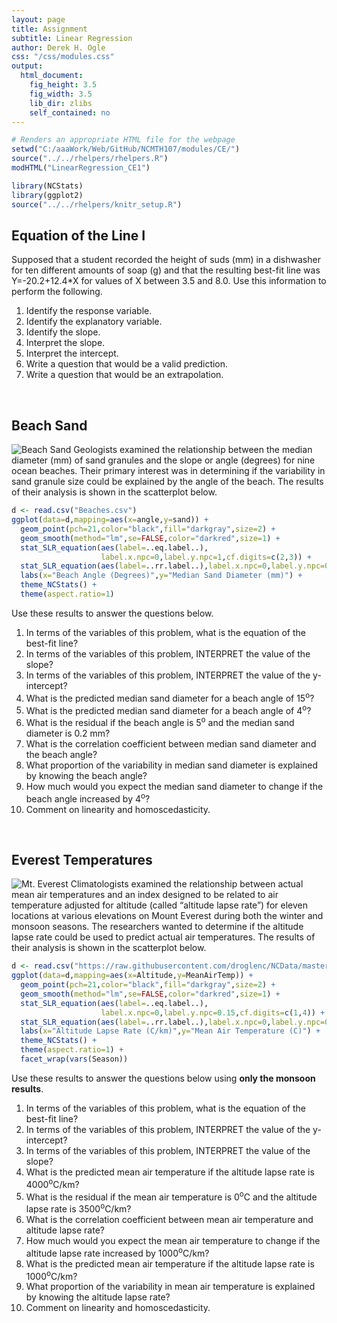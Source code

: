 ```yaml
---
layout: page
title: Assignment
subtitle: Linear Regression
author: Derek H. Ogle
css: "/css/modules.css"
output:
  html_document:
    fig_height: 3.5
    fig_width: 3.5
    lib_dir: zlibs
    self_contained: no
---
```


```r
# Renders an appropriate HTML file for the webpage
setwd("C:/aaaWork/Web/GitHub/NCMTH107/modules/CE/")
source("../../rhelpers/rhelpers.R")
modHTML("LinearRegression_CE1")
```

```r
library(NCStats)
library(ggplot2)
source("../../rhelpers/knitr_setup.R")
```

## Equation of the Line I
Supposed that a student recorded the height of suds (mm) in a dishwasher for ten different amounts of soap (g) and that the resulting best-fit line was Y=-20.2+12.4*X for values of X between 3.5 and 8.0. Use this information to perform the following.

1. Identify the response variable.
1. Identify the explanatory variable.
1. Identify the slope.
1. Interpret the slope.
1. Interpret the intercept.
1. Write a question that would be a valid prediction.
1. Write a question that would be an extrapolation.

<!----
1. A farmer wants to predict the costs required to produce an amount (in tons) of daily livestock food mix. He recorded costs and amounts for a 20 day period. The resulting best-fit line was Y=190*X+12075 for 19000<Y<21000 and 36.5<X<42.
---->

<br>

## Beach Sand
<img src="http://derekogle.com/NCMTH107/modules/CE/zimgs/beaches.jpg" alt="Beach Sand" class="img-right">
Geologists examined the relationship between the median diameter (mm) of sand granules and the slope or angle (degrees) for nine ocean beaches. Their primary interest was in determining if the variability in sand granule size could be explained by the angle of the beach. The results of their analysis is shown in the scatterplot below.

```r
d <- read.csv("Beaches.csv")
ggplot(data=d,mapping=aes(x=angle,y=sand)) +
  geom_point(pch=21,color="black",fill="darkgray",size=2) +
  geom_smooth(method="lm",se=FALSE,color="darkred",size=1) +
  stat_SLR_equation(aes(label=..eq.label..),
                    label.x.npc=0,label.y.npc=1,cf.digits=c(2,3)) +
  stat_SLR_equation(aes(label=..rr.label..),label.x.npc=0,label.y.npc=0.90) +
  labs(x="Beach Angle (Degrees)",y="Median Sand Diameter (mm)") +
  theme_NCStats() +
  theme(aspect.ratio=1)
```

Use these results to answer the questions below.

1. In terms of the variables of this problem, what is the equation of the best-fit line?
1. In terms of the variables of this problem, INTERPRET the value of the slope?
1. In terms of the variables of this problem, INTERPRET the value of the y-intercept?
1. What is the predicted median sand diameter for a beach angle of 15^o^?
1. What is the predicted median sand diameter for a beach angle of 4^o^?
1. What is the residual if the beach angle is 5^o^ and the median sand diameter is 0.2 mm?
1. What is the correlation coefficient between median sand diameter and the beach angle?
1. What proportion of the variability in median sand diameter is explained by knowing the beach angle?
1. How much would you expect the median sand diameter to change if the beach angle increased by 4^o^?
1. Comment on linearity and homoscedasticity.

<br>

## Everest Temperatures
<img src="http://derekogle.com/NCMTH107/modules/CE/zimgs/MtEverest.jpg" alt="Mt. Everest" class="img-right">
Climatologists examined the relationship between actual mean air temperatures and an index designed to be related to air temperature adjusted for altitude (called "altitude lapse rate") for eleven locations at various elevations on Mount Everest during both the winter and monsoon seasons. The researchers wanted to determine if the altitude lapse rate could be used to predict actual air temperatures. The results of their analysis is shown in the scatterplot below.

```r
d <- read.csv("https://raw.githubusercontent.com/droglenc/NCData/master/EverestTemps.csv")
ggplot(data=d,mapping=aes(x=Altitude,y=MeanAirTemp)) +
  geom_point(pch=21,color="black",fill="darkgray",size=2) +
  geom_smooth(method="lm",se=FALSE,color="darkred",size=1) +
  stat_SLR_equation(aes(label=..eq.label..),
                    label.x.npc=0,label.y.npc=0.15,cf.digits=c(1,4)) +
  stat_SLR_equation(aes(label=..rr.label..),label.x.npc=0,label.y.npc=0.05) +
  labs(x="Altitude Lapse Rate (C/km)",y="Mean Air Temperature (C)") +
  theme_NCStats() +
  theme(aspect.ratio=1) +
  facet_wrap(vars(Season))
```

Use these results to answer the questions below using **only the monsoon results**.

1. In terms of the variables of this problem, what is the equation of the best-fit line?
1. In terms of the variables of this problem, INTERPRET the value of the y-intercept?
1. In terms of the variables of this problem, INTERPRET the value of the slope?
1. What is the predicted mean air temperature if the altitude lapse rate is 4000^o^C/km?
1. What is the residual if the mean air temperature is 0^o^C and the altitude lapse rate is 3500^o^C/km?
1. What is the correlation coefficient between mean air temperature and altitude lapse rate?
1. How much would you expect the mean air temperature to change if the altitude lapse rate increased by 1000^o^C/km?
1. What is the predicted mean air temperature if the altitude lapse rate is 1000^o^C/km?
1. What proportion of the variability in mean air temperature is explained by knowing the altitude lapse rate?
1. Comment on linearity and homoscedasticity.
